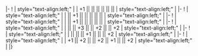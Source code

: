 {{Ship/EquipmentBonuses}}
|-
! {{GreenGunDP}}{{EquipmentLink|5inch Single Gun Mount Mk.30 Kai + GFCS Mk.37}}
| style="text-align:left;" | 
| +1 || || || || || || 
| style="text-align:left;" | 
|-
! {{TorpedoWeapon}}{{EquipmentLink|61cm Quintuple (Oxygen) Torpedo Mount}}
| style="text-align:left;" | 
| || +1 || || || || || 
| style="text-align:left;" | 
|-
! {{TorpedoWeapon}}{{EquipmentLink|Prototype 61cm Sextuple (Oxygen) Torpedo Mount}}
| style="text-align:left;" | 
| || +1 || || || || || 
| style="text-align:left;" | 
|-
! {{Radar}}{{EquipmentLink|Type 21 Air Radar}}
| style="text-align:left;" |
| || || +3 || || +2 || || +2
| style="text-align:left;" |
|-
! {{Sonar}}{{EquipmentLink|Type 4 Passive Sonar}}
| style="text-align:left;" | 
| || || || +1 || || || +2 
| style="text-align:left;" | 
|-
! {{Skilled Lookout}}{{EquipmentLink|Skilled Lookouts}}
| style="text-align:left;" | 
| +1 || +2 || || +2 || +1 || || +2
| style="text-align:left;" | 
|}